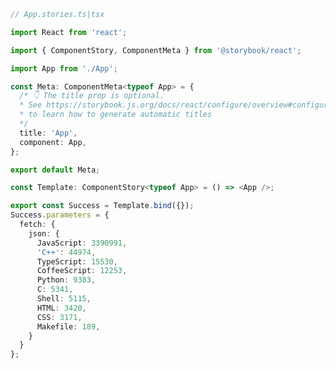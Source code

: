 ```ts
// App.stories.ts|tsx

import React from 'react';

import { ComponentStory, ComponentMeta } from '@storybook/react';

import App from './App';

const Meta: ComponentMeta<typeof App> = {
  /* 👇 The title prop is optional.
  * See https://storybook.js.org/docs/react/configure/overview#configure-story-loading
  * to learn how to generate automatic titles
  */
  title: 'App',
  component: App,
};

export default Meta;

const Template: ComponentStory<typeof App> = () => <App />;

export const Success = Template.bind({});
Success.parameters = {
  fetch: {
    json: {
      JavaScript: 3390991,
      'C++': 44974,
      TypeScript: 15530,
      CoffeeScript: 12253,
      Python: 9383,
      C: 5341,
      Shell: 5115,
      HTML: 3420,
      CSS: 3171,
      Makefile: 189,
    }
  }
};
```